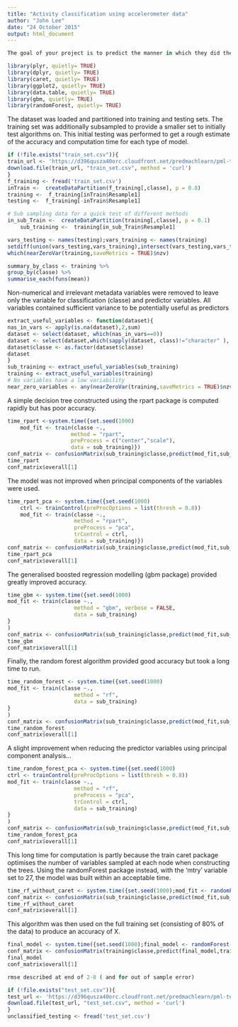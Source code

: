 ```yaml
---
title: "Activity classification using accelerometer data"
author: "John Lee"
date: "24 October 2015"
output: html_document
---
```

```r
The goal of your project is to predict the manner in which they did the exercise. This is the "classe" variable in the training set. You may use any of the other variables to predict with. You should create a report describing how you built your model, how you used cross validation, what you think the expected out of sample error is, and why you made the choices you did. You will also use your prediction mod_fit to predict 20 different test cases. 
```



```r
library(plyr, quietly= TRUE)
library(dplyr, quietly= TRUE)
library(caret, quietly= TRUE)
library(ggplot2, quietly= TRUE)
library(data.table, quietly= TRUE)
library(gbm, quietly= TRUE)
library(randomForest, quietly= TRUE)
```

The dataset was loaded and partitioned into training and testing sets. The training set was additionally subsampled to provide a smaller set to initially test algorithms on. This initial testing was performed to get a rough estimate of the accuracy and computation time for each type of model.

```r
if (!file.exists("train_set.csv")){ 
train_url <- 'https://d396qusza40orc.cloudfront.net/predmachlearn/pml-training.csv'
download.file(train_url, "train_set.csv", method = 'curl')
}
f_training <- fread('train_set.csv')
inTrain <-  createDataPartition(f_training[,classe], p = 0.8)
training <-  f_training[inTrain$Resample1]
testing <-  f_training[-inTrain$Resample1]

# Sub sampling data for a quick test of different methods
in_sub_Train <-  createDataPartition(training[,classe], p = 0.1)
    sub_training <-  training[in_sub_Train$Resample1]
```




```r
vars_testing <- names(testing);vars_training <- names(training)
setdiff(union(vars_testing,vars_training),intersect(vars_testing,vars_training))
which(nearZeroVar(training,saveMetrics = TRUE)$nzv)

summary_by_class <- training %>%
group_by(classe) %>%
summarise_each(funs(mean))
```

Non-numerical and irrelevant metadata variables were removed to leave only the variable for classification (classe) and predictor variables. All variables contained sufficient variance to be potentially useful as predictors

```r
extract_useful_variables <- function(dataset){ 
nas_in_vars <- apply(is.na(dataset),2,sum)
dataset <- select(dataset, which(nas_in_vars==0))
dataset <- select(dataset,which(sapply(dataset, class)!="character" ), classe, -c(1:7))
dataset$classe <- as.factor(dataset$classe)
dataset
}
sub_training <- extract_useful_variables(sub_training)
training <- extract_useful_variables(training)
# No variables have a low variability
near_zero_variables <- any(nearZeroVar(training,saveMetrics = TRUE)$nzv)
```

A simple decision tree constructed using the rpart package is computed rapidly but has poor accuracy.


```r
time_rpart <-system.time({set.seed(1000)
    mod_fit <- train(classe ~.,
                    method = "rpart",
                    preProcess = c("center","scale"),
                    data = sub_training)})
conf_matrix <- confusionMatrix(sub_training$classe,predict(mod_fit,sub_training))
time_rpart
conf_matrix$overall[1]
```

The model was not improved when principal components of the variables were used.

```r
time_rpart_pca <- system.time({set.seed(1000)
    ctrl <- trainControl(preProcOptions = list(thresh = 0.8))
    mod_fit <- train(classe ~.,
                     method = "rpart",
                     preProcess = "pca",
                     trControl = ctrl,    
                     data = sub_training)})
conf_matrix <- confusionMatrix(sub_training$classe,predict(mod_fit,sub_training))
time_rpart_pca
conf_matrix$overall[1]
```

The generalised boosted regression modelling (gbm package) provided greatly improved accuracy.

```r
time_gbm <- system.time({set.seed(1000)
mod_fit <- train(classe ~.,
                     method = "gbm", verbose = FALSE,
                     data = sub_training)
}
)
conf_matrix <- confusionMatrix(sub_training$classe,predict(mod_fit,sub_training))
time_gbm
conf_matrix$overall[1]
```
Finally, the random forest algorithm provided good accuracy but took a long time to run. 

```r
time_random_forest <- system.time({set.seed(1000)
mod_fit <- train(classe ~.,
                     method = "rf",
                     data = sub_training)
}
)
conf_matrix <- confusionMatrix(sub_training$classe,predict(mod_fit,sub_training))
time_random_forest
conf_matrix$overall[1]
```

A slight improvement when reducing the predictor variables using principal component analysis...

```r
time_random_forest_pca <- system.time({set.seed(1000)
ctrl <- trainControl(preProcOptions = list(thresh = 0.8))
mod_fit <- train(classe ~.,
                     method = "rf",
                     preProcess = "pca",
                     trControl = ctrl,    
                     data = sub_training)
}
)
conf_matrix <- confusionMatrix(sub_training$classe,predict(mod_fit,sub_training))
time_random_forest_pca
conf_matrix$overall[1]
```
This long time for computation is partly because the train caret package optimises the number of variables sampled at each node when constructing the trees. Using the randomForest package instead, with the 'mtry' variable set to 27, the model was built within an acceptable time. 


```r
time_rf_without_caret <- system.time({set.seed(1000);mod_fit <- randomForest(formula = classe~., data = sub_training, mtry = 27)})
conf_matrix <- confusionMatrix(sub_training$classe,predict(mod_fit,sub_training))
time_rf_without_caret
conf_matrix$overall[1]
```

This algorithm was then used on the full training set (consisting of 80% of the data) to produce an accuracy of X.

```r
final_model <- system.time({set.seed(1000);final_model <- randomForest(formula = classe~., data = training, mtry = 27)})
conf_matrix <- confusionMatrix(training$classe,predict(final_model,training))
final_model
conf_matrix$overall[1]
```

```r
rmse described at end of 2-8 ( and for out of sample error)
```

```r
if (!file.exists("test_set.csv")){ 
test_url <- 'https://d396qusza40orc.cloudfront.net/predmachlearn/pml-testing.csv'
download.file(test_url, "test_set.csv", method = 'curl')
}
unclassified_testing <- fread('test_set.csv')
```